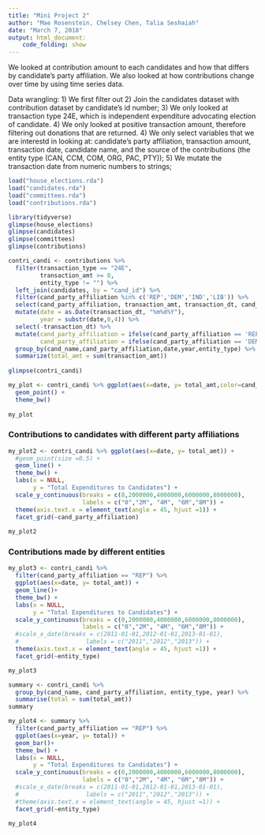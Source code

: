 ```yaml
---
title: "Mini Project 2"
author: "Mae Rosenstein, Chelsey Chen, Talia Seshaiah"
date: "March 7, 2018"
output: html_document:
    code_folding: show
---
```


We looked at contribution amount to each candidates and how that differs by candidate's party affiliation. We also looked at how contributions change over time by using time series data.

Data wrangling:
1) We first filter out
2) Join the candidates dataset with contribution dataset by candidate's id number;
3) We only looked at transaction type 24E, which is independent expenditure advocating election of candidate. 
4) We only looked at positive transaction amount, therefore filtering out donations that are returned.
4) We only select variables that we are interestd in looking at: candidate's party affiliation, transaction amount, transaction date, candidate name, and the source of the contributions (the entity type (CAN, CCM, COM, ORG, PAC, PTY));
5) We mutate the transaction date from numeric numbers to strings;
```r
load("house_elections.rda")
load("candidates.rda")
load("committees.rda")
load("contributions.rda")
```

```r
library(tidyverse)
glimpse(house_elections)
glimpse(candidates)
glimpse(committees)
glimpse(contributions)
```


```r
contri_candi <- contributions %>% 
  filter(transaction_type == "24E",
         transaction_amt >= 0,
         entity_type != "") %>%
  left_join(candidates, by = "cand_id") %>%
  filter(cand_party_affiliation %in% c('REP','DEM','IND','LIB')) %>%
  select(cand_party_affiliation, transaction_amt, transaction_dt, cand_name, entity_type) %>%
  mutate(date = as.Date(transaction_dt, "%m%d%Y"),
         year = substr(date,0,4)) %>%
  select(-transaction_dt) %>%
  mutate(cand_party_affiliation = ifelse(cand_party_affiliation == 'REP', 'R', cand_party_affiliation),
         cand_party_affiliation = ifelse(cand_party_affiliation == 'DEM', 'D', cand_party_affiliation)) %>%
  group_by(cand_name,cand_party_affiliation,date,year,entity_type) %>%
  summarize(total_amt = sum(transaction_amt))
           
glimpse(contri_candi)
```

```r
my_plot <- contri_candi %>% ggplot(aes(x=date, y= total_amt,color=cand_party_affiliation)) +
  geom_point() +
  theme_bw()
  
my_plot
```
### Contributions to candidates with different party affiliations
```r
my_plot2 <- contri_candi %>% ggplot(aes(x=date, y= total_amt)) +
  #geom_point(size =0.5) +
  geom_line() +
  theme_bw() +
  labs(x = NULL,
       y = "Total Expenditures to Candidates") +
  scale_y_continuous(breaks = c(0,2000000,4000000,6000000,8000000),
                     labels = c("0","2M", "4M", "6M","8M")) +
  theme(axis.text.x = element_text(angle = 45, hjust =1)) +
  facet_grid(~cand_party_affiliation)
  
my_plot2
```
### Contributions made by different entities
```r
my_plot3 <- contri_candi %>% 
  filter(cand_party_affiliation == "REP") %>%
  ggplot(aes(x=date, y= total_amt)) +
  geom_line()+
  theme_bw() +
  labs(x = NULL,
       y = "Total Expenditures to Candidates") +
  scale_y_continuous(breaks = c(0,2000000,4000000,6000000,8000000),
                     labels = c("0","2M", "4M", "6M","8M")) +
  #scale_x_date(breaks = c(2011-01-01,2012-01-01,2013-01-01),
  #                   labels = c("2011","2012","2013")) +
  theme(axis.text.x = element_text(angle = 45, hjust =1)) +
  facet_grid(~entity_type)

my_plot3
```
```r
summary <- contri_candi %>% 
  group_by(cand_name, cand_party_affiliation, entity_type, year) %>% 
  summarise(total = sum(total_amt))
summary

my_plot4 <- summary %>% 
  filter(cand_party_affiliation == "REP") %>%
  ggplot(aes(x=year, y= total)) +
  geom_bar()+
  theme_bw() +
  labs(x = NULL,
       y = "Total Expenditures to Candidates") +
  scale_y_continuous(breaks = c(0,2000000,4000000,6000000,8000000),
                     labels = c("0","2M", "4M", "6M","8M")) +
  #scale_x_date(breaks = c(2011-01-01,2012-01-01,2013-01-01),
  #                   labels = c("2011","2012","2013")) +
  #theme(axis.text.x = element_text(angle = 45, hjust =1)) +
  facet_grid(~entity_type)

my_plot4
```


